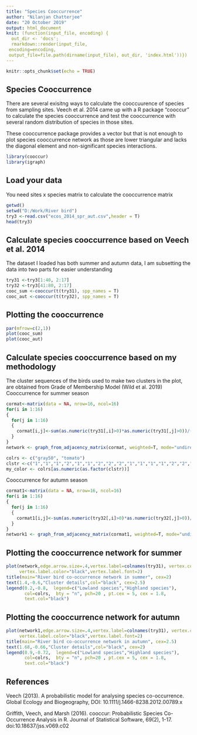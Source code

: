 ```yaml
---
title: "Species Cooccurrence"
author: "Nilanjan Chatterjee"
date: "20 October 2019"
output: html_document
knit: (function(input_file, encoding) {
  out_dir <- 'docs';
  rmarkdown::render(input_file,
 encoding=encoding,
 output_file=file.path(dirname(input_file), out_dir, 'index.html'))})
---
```


```r
knitr::opts_chunk$set(echo = TRUE)
```

## Species Cooccurrence

There are several exisitng ways to calculate the cooccuurence of species from sampling sites. Veech et al. 2014 came up with a R package "cooccur" to calculate the species cooccurrence and test the cooccurrence with several random distribution of species in those sites.

These cooccurrence package provides a vector but that is not enough to plot species cooccurrence network as those are lower triangular and lacks the diagonal element and non-significant species interactions.
```r
library(cooccur)
library(igraph)
```

## Load your data

You need sites x species matrix to calculate the cooccurrence matrix

```r
getwd()
setwd("D:/Work/River bird")
try3 <-read.csv("ecos_2014_spr_aut.csv",header = T)
head(try3)
```

## Calculate species cooccurrence based on Veech et al. 2014
The dataset I loaded has both summer and autumn data, I am subsetting the data into two parts for easier understanding
```r
try31 <-try3[1:40, 2:17]
try32 <-try3[41:80, 2:17]
cooc_sum <-cooccur(t(try31), spp_names = T)
cooc_aut <-cooccur(t(try32), spp_names = T)
```

## Plotting the cooccurrence 
```r
par(mfrow=c(2,1))
plot(cooc_sum)
plot(cooc_aut)
```

## Calculate species cooccurrence based on my methodology
The cluster sequences of the birds used to make two clusters in the plot, are obtained from Grade of Membership Model (Wild et al. 2019)
Cooccurrence for summer season
```r
cormat<-matrix(data = NA, nrow=16, ncol=16)
for(i in 1:16)
{
  for(j in 1:16)
  {
    cormat[i,j]<-sum(as.numeric(try31[,i]>0)*as.numeric(try31[,j]>0))/(sum(as.numeric(try31[,i]>0))+sum(as.numeric(try31[,j]>0)))
  }
}
network <- graph_from_adjacency_matrix(cormat, weighted=T, mode="undirected", diag=F)

colrs <- c("gray50", "tomato")
clstr <-c("1","1","1","2","1","1","2","2","2","1","1","1","1","2","2","1")
my_color <- colrs[as.numeric(as.factor(clstr))]

```

Cooccurrence for autumn season
```r
cormat1<-matrix(data = NA, nrow=16, ncol=16)
for(i in 1:16)
{
  for(j in 1:16)
  {
    cormat1[i,j]<-sum(as.numeric(try32[,i]>0)*as.numeric(try32[,j]>0))/(sum(as.numeric(try32[,i]>0))+sum(as.numeric(try32[,j]>0)))
  }
}
network1 <- graph_from_adjacency_matrix(cormat1, weighted=T, mode="undirected", diag=F)

```

## Plotting the cooccurrence network for summer
```r
plot(network,edge.arrow.size=.4,vertex.label=colnames(try31), vertex.color=my_color,
     vertex.label.color="black",vertex.label.font=2)
title(main="River bird co-occurrence network in summer", cex=2)
text(1.4,-0.6,"Cluster details",col="black", cex=2.5)
legend(0.2,-0.8,  legend=c("Lowland species","Highland species"), 
       col=colrs,  bty = "n", pch=20 , pt.cex = 5, cex = 1.8,
       text.col="black")
```

## Plotting the cooccurrence network for autumn
```r
plot(network1,edge.arrow.size=.4,vertex.label=colnames(try31), vertex.color=my_color,
     vertex.label.color="black",vertex.label.font=2)
title(main="River bird co-occurrence network in autumn", cex=2.5)
text(1.68,-0.66,"Cluster details",col="black", cex=2)
legend(0.9,-0.72,  legend=c("Lowland species","Highland species"), 
       col=colrs,  bty = "n", pch=20 , pt.cex = 5, cex = 1.8,
       text.col="black")
```

## References

Veech (2013). A probabilistic model for analysing species co-occurrence. Global Ecology and Biogeography, DOI: 10.1111/j.1466-8238.2012.00789.x

Griffith, Veech, and Marsh (2016). cooccur: Probabilistic Species Co-Occurrence Analysis in R. Journal of Statistical Software, 69(2), 1-17. doi:10.18637/jss.v069.c02
